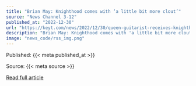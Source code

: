 ```yaml
---
title: "Brian May: Knighthood comes with ‘a little bit more clout’"
source: "News Channel 3-12"
published_at: "2022-12-30"
url: "https://keyt.com/news/2022/12/30/queen-guitarist-receives-knighthood-becomes-sir-brian-may/"
description: "Brian May: Knighthood comes with 'a little bit more clout'The post Brian May: Knighthood comes with &#8216;a little bit more clout&#8217; appeared first on News Channel 3-12."
image: "news_code/rss_img.png"
---
```



  Published: {{< meta published_at >}}
  

  Source: {{< meta source >}}
  

  [Read full article]({{< meta url >}})
  

